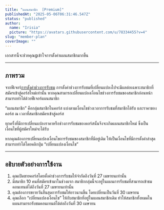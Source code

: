```yaml
---
title: "แผนสมาชิก  [Premium]"
publishedAt: "2025-05-06T06:31:46.547Z"
status: "published"
author:
  name: "Irisia"
  picture: "https://avatars.githubusercontent.com/u/78334455?v=4"
slug: "member-plan"
coverImage: ""
---
```


เอกสารนี้จะช่วยคุณgเข้าใจการตั้งค่าแผนสมาชิกมากขึ้น

---

## ภาพรวม

จากฟีเจอร์[การตั้งค่าช่วงการรับชม](member-setting/change-watch-condition) การตั้งค่าช่วงการรับชมที่เปลี่ยนแปลงไปจะมีผลต่อเฉพาะสมาชิกที่สมัครเข้าสู่คอร์สใหม่เท่านั้น หากคุณสามารถเปลี่ยนแปลงเงื่อนไขช่วงการรับชมของสมาชิกก่อนหน้า สามารถทำได้ด้วยฟีเจอร์แผนสมาชิก 

“แผนสมาชิก” คือกลุ่มสมาชิกในคอร์ส แบ่งตามเงื่อนไขช่วงเวลาการรับชมที่สมาชิกได้รับ และราคาของคอร์ส ณ เวลาที่สมาชิกสมัครเข้าสู่คอร์ส 

ทุกครั้งที่มีการเปลี่ยนแปลงราคาหรือช่วงการรับชมของคอร์สนั้นจึงจะเกิดแผนสมาชิกใหม่ ซึ่งเป็นเงื่อนไขที่ผู้สมัครใหม่จะได้รับ

หากคุณต้องการเปลี่ยนแปลงเงื่อนไขการรับชมของสมาชิกที่มีอยู่เดิม ให้เป็นเงื่อนไขที่มีการตั้งค่าล่าสุด สามารถทำได้โดยคลิกปุ่ม “เปลี่ยนแปลงเงื่อนไข” 

---

## อธิบายตัวอย่างการใช้งาน

1. คุณเปิดขายคอร์สโดยตั้งค่าช่วงการรับชมให้จำกัดถึงวันที่ 27 เมษายนเท่านั้น 
2. มีสมาชิก 10 คนที่สมัครเข้ามาในช่วงแรก สมาชิกกลุ่มนี้จะอยู่ในแผนการรับชมที่สามารถเข้าชมคอนเทนต์ได้ถึงวันที่ 27 เมษายนเท่านั้น
3. คุณต้องการขยายวันสิ้นสุดการรับชมให้ยาวนานขึ้น โดยเปลี่ยนเป็นวันที่ 30 เมษายน
4. คุณเลือก “เปลี่ยนแปลงเงื่อนไข” ให้กับสมาชิกที่อยู่ในแผนสมาชิกเดิม ทำให้สมาชิกทั้งหมดในแผนสามารถรับชมคอนเทนต์ได้ต่อถึงวันที่ 30 เมษายน